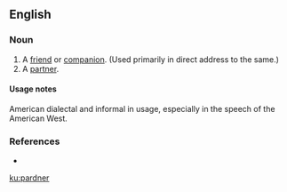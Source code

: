 ==English==

===Noun===
{{en-noun}}

# A [[friend]] or [[companion]]. (Used primarily in direct address to the same.)
# A [[partner]].

====Usage notes====
American dialectal and informal in usage, especially in the speech of the American West.

===References===
* {{R:American Heritage 2000}}

[[ku:pardner]]